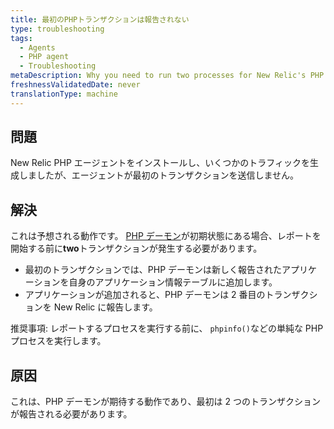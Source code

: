 ```yaml
---
title: 最初のPHPトランザクションは報告されない
type: troubleshooting
tags:
  - Agents
  - PHP agent
  - Troubleshooting
metaDescription: Why you need to run two processes for New Relic's PHP agent to start reporting after initial installation.
freshnessValidatedDate: never
translationType: machine
---
```


## 問題

New Relic PHP エージェントをインストールし、いくつかのトラフィックを生成しましたが、エージェントが最初のトランザクションを送信しません。

## 解決

これは予想される動作です。 [PHP デーモン](/docs/agents/php-agent/getting-started/new-relic-daemon-processes)が初期状態にある場合、レポートを開始する前に<DNT>**two**</DNT>トランザクションが発生する必要があります。

* 最初のトランザクションでは、PHP デーモンは新しく報告されたアプリケーションを自身のアプリケーション情報テーブルに追加します。
* アプリケーションが追加されると、PHP デーモンは 2 番目のトランザクションを New Relic に報告します。

推奨事項: レポートするプロセスを実行する前に、 `phpinfo()`などの単純な PHP プロセスを実行します。

## 原因

これは、PHP デーモンが期待する動作であり、最初は 2 つのトランザクションが報告される必要があります。